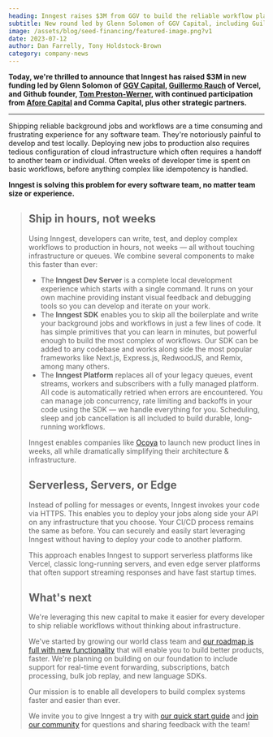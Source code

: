 ```yaml
---
heading: Inngest raises $3M from GGV to build the reliable workflow platform for every developer
subtitle: New round led by Glenn Solomon of GGV Capital, including Guillermo Rauch and Tom Preston-Werner
image: /assets/blog/seed-financing/featured-image.png?v1
date: 2023-07-12
author: Dan Farrelly, Tony Holdstock-Brown
category: company-news
---
```


**Today, we're thrilled to announce that Inngest has raised $3M in new funding led by Glenn Solomon of [GGV Capital](https://www.ggvc.com/), [Guillermo Rauch](https://twitter.com/rauchg) of Vercel, and Github founder, [Tom Preston-Werner](https://twitter.com/mojombo), with continued participation from [Afore Capital](https://www.afore.vc/) and Comma Capital, plus other strategic partners.**

---

Shipping reliable background jobs and workflows are a time consuming and frustrating experience for any software team. They're notoriously painful to develop and test locally. Deploying new jobs to production also requires tedious configuration of cloud infrastructure which often requires a handoff to another team or individual. Often weeks of developer time is spent on basic workflows, before anything complex like idempotency is handled.

**Inngest is solving this problem for every software team, no matter team size or experience.**

<Blockquote
  text="Inngest is the missing piece of the trend we've been seeing of developer-led, framework-defined infrastructure. You start with a great dev experience, a framework like Next, and then the complexity of the cloud goes away. Inngest fits like a glove in our vision of a frontend cloud."
  attribution={{ name: "Guillermo Rauch", title: "CEO of Vercel" }}
  avatar="/assets/about/guillermo-rauch-avatar.jpg"
/>

## Ship in hours, not weeks

Using Inngest, developers can write, test, and deploy complex workflows to production in hours, not weeks — all without touching infrastructure or queues.  We combine several components to make this faster than ever:

- The **Inngest Dev Server** is a complete local development experience which starts with a single command.  It runs on your own machine providing instant visual feedback and debugging tools so you can develop and iterate on your work.
- The **Inngest SDK** enables you to skip all the boilerplate and write your background jobs and workflows in just a few lines of code. It has simple primitives that you can learn in minutes, but powerful enough to build the most complex of workflows. Our SDK can be added to any codebase and works along side the most popular frameworks like Next.js, Express.js, RedwoodJS, and Remix, among many others.
- The **Inngest Platform** replaces all of your legacy queues, event streams, workers and subscribers with a fully managed platform. All code is automatically retried when errors are encountered. You can manage job concurrency, rate limiting and backoffs in your code using the SDK — we handle everything for you. Scheduling, sleep and job cancellation is all included to build durable, long-running workflows.

Inngest enables companies like [Ocoya](/customers/ocoya?ref=blog-seed-announcement) to launch new product lines in weeks, all while dramatically simplifying their architecture & infrastructure.

## Serverless, Servers, or Edge

Instead of polling for messages or events, Inngest invokes your code via HTTPS. This enables you to deploy your jobs along side your API on any infrastructure that you choose. Your CI/CD process remains the same as before. You can securely and easily start leveraging Inngest without having to deploy your code to another platform.

This approach enables Inngest to support serverless platforms like Vercel, classic long-running servers, and even edge server platforms that often support streaming responses and have fast startup times.

## What's next

We're leveraging this new capital to make it easier for every developer to ship reliable workflows without thinking about infrastructure.

We've started by growing our world class team and [our roadmap is full with new functionality](https://roadmap.inngest.com/roadmap) that will enable you to build better products, faster. We're planning on building on our foundation to include support for real-time event forwarding, subscriptions, batch processing, bulk job replay, and new language SDKs.

Our mission is to enable all developers to build complex systems faster and easier than ever.

We invite you to give Inngest a try with [our quick start guide](/docs/getting-started/nextjs-quick-start?ref=blog-seed-announcement) and [join our community](/discord?ref=blog-seed-announcement) for questions and sharing feedback with the team!